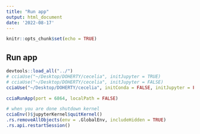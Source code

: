 ```yaml
---
title: "Run app"
output: html_document
date: '2022-08-17'
---
```


```r
knitr::opts_chunk$set(echo = TRUE)
```

## Run app

```r
devtools::load_all("../")
# cciaUse("~/Desktop/DOHERTY/cecelia", initJupyter = TRUE)
# cciaUse("~/Desktop/DOHERTY/cecelia", initJupyter = FALSE)
cciaUse("~/Desktop/DOHERTY/cecelia", initConda = FALSE, initJupyter = FALSE)

cciaRunApp(port = 6864, localPath = FALSE)
```


```r
# when you are done shutdown kernel
cciaEnv()$jupyterKernel$quitKernel()
.rs.removeAllObjects(env = .GlobalEnv, includeHidden = TRUE)
.rs.api.restartSession()
```

